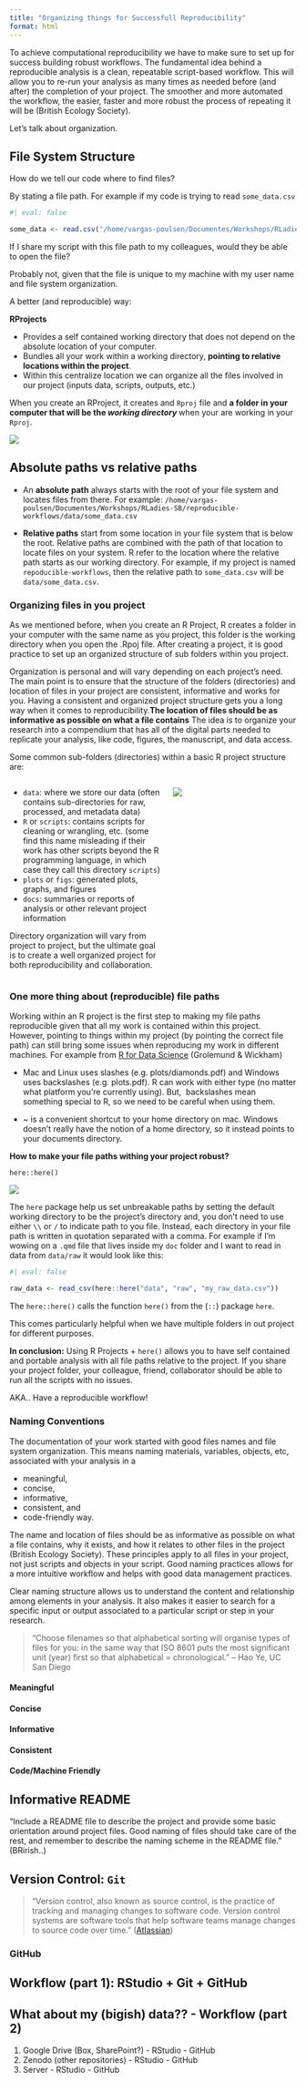 ```yaml
---
title: "Organizing things for Successfull Reproducibility"
format: html
---
```


To achieve computational reproducibility we have to make sure to set up for success building robust workflows. The fundamental idea behind a reproducible analysis is a clean, repeatable script-based workflow. This will allow you to re-run your analysis as many times as needed before (and after) the completion of your project. The smoother and more automated the workflow, the easier, faster and more robust the process of repeating it will be (British Ecology Society).

Let's talk about organization.

## File System Structure

How do we tell our code where to find files?

By stating a file path. For example if my code is trying to read `some_data.csv`


```r
#| eval: false

some_data <- read.csv("/home/vargas-poulsen/Documentes/Workshops/RLadies-SB/reproducible-workflows/some_data.csv")

```

If I share my script with this file path to my colleagues, would they be able to open the file?

Probably not, given that the file is unique to my machine with my user name and file system organization.

A better (and reproducible) way:

**RProjects**

-   Provides a self contained working directory that does not depend on the absolute location of your computer.
-   Bundles all your work within a working directory, **pointing to relative locations within the project**.
-   Within this centralize location we can organize all the files involved in our project (inputs data, scripts, outputs, etc.)


When you create an RProject, it creates and `Rproj` file and **a folder in your computer that will be the _working directory_ ** when your are working in your `Rproj`.


![](images/horst_rproj_swd.png)


::: callout-note
## Absolute paths vs relative paths

-   An **absolute path** always starts with the root of your file system and locates files from there. For example: `/home/vargas-poulsen/Documentes/Workshops/RLadies-SB/reproducible-workflows/data/some_data.csv`

-   **Relative paths** start from some location in your file system that is below the root. Relative paths are combined with the path of that location to locate files on your system. R refer to the location where the relative path starts as our working directory. For example, if my project is named `repoducible-workflows`, then the relative path to  `some_data.csv` will be `data/some_data.csv`.
:::


### Organizing files in you project

As we mentioned before, when you create an R Project, R creates a folder in your computer with the same name as you project, this folder is the working directory when you open the .Rpoj file. After creating a project, it is good practice to set up an organized structure of sub folders within you project. 

Organization is personal and will vary depending on each project's need. The main point is to ensure that the structure of the folders (directories) and location of files in your project are consistent, informative and works for you. Having a consistent and organized project structure gets you a long way when it comes to reproducibility.**The location of files should be as informative as possible on what a file contains** The idea is to organize your research into a compendium that has all of the digital parts needed to replicate your analysis, like code, figures, the manuscript, and data access.

Some common sub-folders (directories) within a basic R project structure are:

::: columns

::: {.column width="55%"}
- `data`: where we store our data (often contains sub-directories for raw, processed, and metadata data)
- `R` or `scripts`: contains scripts for cleaning or wrangling, etc. (some find this name misleading if their work has other scripts beyond the R programming language, in which case they call this directory `scripts`)
- `plots` or `figs`: generated plots, graphs, and figures
- `docs`: summaries or reports of analysis or other relevant project information

Directory organization will vary from project to project, but the ultimate goal is to create a well organized project for both reproducibility and collaboration.
:::

::: {.column width="45%"}
![](images/rproj-basic-organization.png)
:::
:::


### One more thing about (reproducible) file paths

Working within an R project is the first step to making my file paths reproducible given that all my work is contained within this project. However, pointing to things within my project (by pointing the correct file path) can still bring some issues when reproducing my work in different machines. For example from [R for Data Science](https://r4ds.had.co.nz/workflow-projects.html#paths-and-directories) (Grolemund & Wickham) 

- Mac and Linux uses slashes (e.g. plots/diamonds.pdf) and Windows uses backslashes (e.g. plots\diamonds.pdf). R can work with either type (no matter what platform you’re currently using). But, \ backslashes mean something special to R, so we need to be careful when using them.

- ~ is a convenient shortcut to your home directory on mac. Windows doesn’t really have the notion of a home directory, so it instead points to your documents directory.

**How to make your file paths withing your project robust?**

`here::here()`


![](images/horst_here_function.png)

The `here` package help us set unbreakable paths by setting the default working directory to be the project's directory and, you don't need to use either `\\` or `/` to indicate path to you file. Instead, each directory in your file path is written in quotation separated with a comma. For example if I'm wowing on a `.qmd` file that lives inside my `doc` folder and I want to read in data from `data/raw` it would look like this:

```r
#| eval: false

raw_data <- read_csv(here::here("data", "raw", "my_raw_data.csv"))

```

The `here::here()` calls the function `here()` from the (`::`) package `here`.


This comes particularly helpful when we have multiple folders in out project for different purposes.

**In conclusion:** Using R Projects + `here()` allows you to have self contained and portable analysis with all file paths relative to the project. If you share your project folder, your colleague, friend, collaborator should be able to run all the scripts with no issues. 

AKA.. Have a reproducible workflow!



### Naming Conventions

The documentation of your work started with good files names and file system organization. This means naming materials, variables, objects, etc, associated with your analysis in a

-   meaningful, 
-   concise, 
-   informative, 
-   consistent, and 
-   code-friendly way. 


The name and location of files should be as informative as possible on what a file contains, why it exists, and how it relates to other files in the project (British Ecology Society). These principles apply to all files in your project, not just scripts and objects in your script. Good naming practices allows for a more intuitive workflow and helps with good data management practices.


Clear naming structure allows us to understand the content and relationship among elements in your analysis. It also makes it easier to search for a specific input or output associated to a particular script or step in your research.

:::callout-tip

> "Choose filenames so that alphabetical sorting will organise types of files for
you: in the same way that ISO 8601 puts the most significant unit (year) first so
that alphabetical = chronological." – Hao Ye, UC San Diego

:::

#### Meaningful {.unnumbered}
#### Concise {.unnumbered}
#### Informative {.unnumbered}
#### Consistent {.unnumbered}
#### Code/Machine Friendly {.unnumbered}




:::callout-tip
## Informative README
 
 "Include a README file to describe the project and provide some basic orientation
 around project files. Good naming of files should take care of the rest, and
 remember to describe the naming scheme in the README file." (BRirish..)

:::





## Version Control: `Git`

> "Version control, also known as source control, is the practice of tracking and managing changes to software code. Version control systems are software tools that help software teams manage changes to source code over time." ([Atlassian](https://www.atlassian.com/git/tutorials/what-is-version-control))


### GitHub


## Workflow (part 1): RStudio + Git + GitHub

## What about my (bigish) data?? - Workflow (part 2)

1. Google Drive (Box, SharePoint?) - RStudio - GitHub
2. Zenodo (other repositories) - RStudio - GitHub
3. Server - RStudio - GitHub



